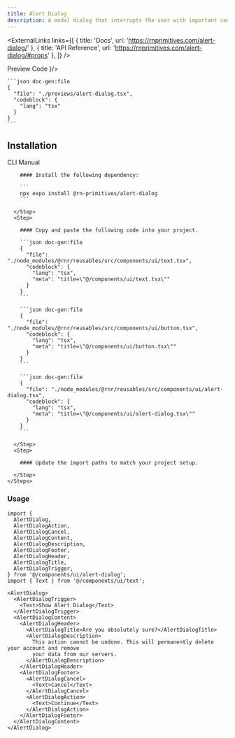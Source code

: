 ```yaml
---
title: Alert Dialog
description: A modal dialog that interrupts the user with important content and expects a response.
---
```



<ExternalLinks
  links={[
    { title: 'Docs', url: 'https://rnprimitives.com/alert-dialog/' },
    { title: 'API Reference', url: 'https://rnprimitives.com/alert-dialog/#props' },
  ]}
/>

<div className="h-5"/>

<SectionTabs defaultValue="preview">
  <SectionTabsList>
    <SectionTabsTrigger value="preview">Preview</SectionTabsTrigger>
    <SectionTabsTrigger value="code">Code</SectionTabsTrigger>
  </SectionTabsList>
  <SectionTabsContent value="preview">
    <PreviewCard copyContent={alertDialogPreview} webPreview={<AlertDialogPreview />}/>
  </SectionTabsContent>
  <SectionTabsContent value="code">

    ```json doc-gen:file
    {
      "file": "./previews/alert-dialog.tsx",
      "codeblock": {
        "lang": "tsx"
      }
    }
    ```
  </SectionTabsContent>
</SectionTabs>


## Installation

<SectionTabs defaultValue="cli">
  <SectionTabsList>
    <SectionTabsTrigger id="cli" value="cli">CLI</SectionTabsTrigger>
    <SectionTabsTrigger id="manual" value="manual">Manual</SectionTabsTrigger>
  </SectionTabsList>
  <SectionTabsContent value="cli">
    <CommandTabs args={["add", "alert-dialog"]}/>
  </SectionTabsContent>
  <SectionTabsContent value="manual">
    <Steps>
      <Step>
 
        #### Install the following dependency:

        ```
        npx expo install @rn-primitives/alert-dialog
        ```

      </Step>
      <Step>
 
        #### Copy and paste the following code into your project.

        ```json doc-gen:file
        {
          "file": "./node_modules/@rnr/reusables/src/components/ui/text.tsx",
          "codeblock": {
            "lang": "tsx",
            "meta": "title=\"@/components/ui/text.tsx\""
          }
        }
        ```

        ```json doc-gen:file
        {
          "file": "./node_modules/@rnr/reusables/src/components/ui/button.tsx",
          "codeblock": {
            "lang": "tsx",
            "meta": "title=\"@/components/ui/button.tsx\""
          }
        }
        ```

        ```json doc-gen:file
        {
          "file": "./node_modules/@rnr/reusables/src/components/ui/alert-dialog.tsx",
          "codeblock": {
            "lang": "tsx",
            "meta": "title=\"@/components/ui/alert-dialog.tsx\""
          }
        }
        ```
 
      </Step>
      <Step>

        #### Update the import paths to match your project setup.

      </Step>
    </Steps>
  </SectionTabsContent>
</SectionTabs>

### Usage

<PortalInfoAlert/>

```tsx
import {
  AlertDialog,
  AlertDialogAction,
  AlertDialogCancel,
  AlertDialogContent,
  AlertDialogDescription,
  AlertDialogFooter,
  AlertDialogHeader,
  AlertDialogTitle,
  AlertDialogTrigger,
} from '@/components/ui/alert-dialog';
import { Text } from '@/components/ui/text';
```

```tsx
<AlertDialog>
  <AlertDialogTrigger>
    <Text>Show Alert Dialog</Text>
  </AlertDialogTrigger>
  <AlertDialogContent>
    <AlertDialogHeader>
      <AlertDialogTitle>Are you absolutely sure?</AlertDialogTitle>
      <AlertDialogDescription>
        This action cannot be undone. This will permanently delete your account and remove
        your data from our servers.
      </AlertDialogDescription>
    </AlertDialogHeader>
    <AlertDialogFooter>
      <AlertDialogCancel>
        <Text>Cancel</Text>
      </AlertDialogCancel>
      <AlertDialogAction>
        <Text>Continue</Text>
      </AlertDialogAction>
    </AlertDialogFooter>
  </AlertDialogContent>
</AlertDialog>
```
